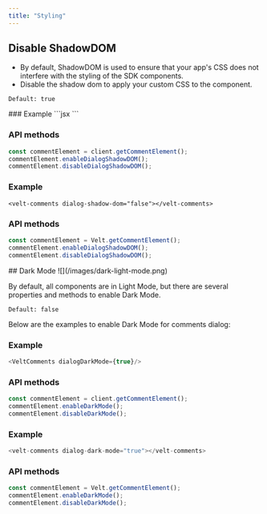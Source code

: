 ```yaml
---
title: "Styling"
---
```




## Disable ShadowDOM
- By default, ShadowDOM is used to ensure that your app's CSS does not interfere with the styling of the SDK components.
- Disable the shadow dom to apply your custom CSS to the component.

`Default: true`

<Tabs>

<Tab title="React / Next.js">
### Example
```jsx
<VeltComments dialogShadowDom={false} />
```

### API methods

```jsx
const commentElement = client.getCommentElement();
commentElement.enableDialogShadowDOM();
commentElement.disableDialogShadowDOM();
```
</Tab>

<Tab title="HTML"> 

### Example
```
<velt-comments dialog-shadow-dom="false"></velt-comments>
```

### API methods

```jsx
const commentElement = Velt.getCommentElement();
commentElement.enableDialogShadowDOM();
commentElement.disableDialogShadowDOM();
```
</Tab>
</Tabs>
## Dark Mode
![](/images/dark-light-mode.png)

By default, all components are in Light Mode, but there are several properties and methods to enable Dark Mode.

`Default: false`

Below are the examples to enable Dark Mode for comments dialog:

<Tabs>

<Tab title="React / Next.js">

### Example
```js
<VeltComments dialogDarkMode={true}/>
```

### API methods

```jsx
const commentElement = client.getCommentElement();
commentElement.enableDarkMode();
commentElement.disableDarkMode();
```

</Tab>

<Tab title="HTML">


### Example
```js
<velt-comments dialog-dark-mode="true"></velt-comments>
```

### API methods

```jsx
const commentElement = Velt.getCommentElement();
commentElement.enableDarkMode();
commentElement.disableDarkMode();
```

</Tab>

</Tabs>
